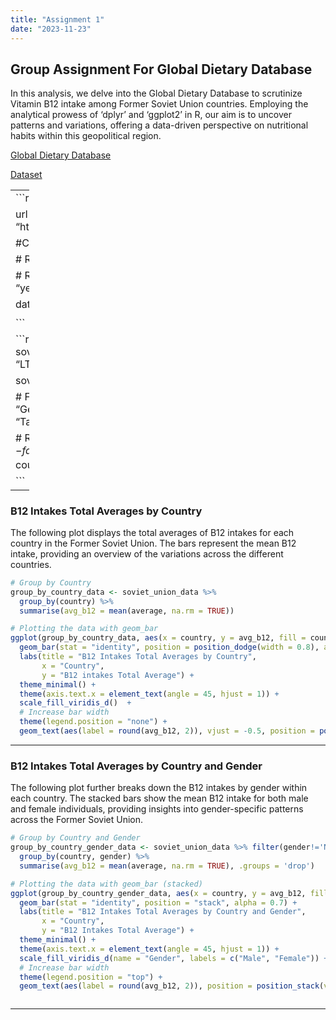 ```yaml
---
title: "Assignment 1"
date: "2023-11-23"
---
```

## Group Assignment For Global Dietary Database
In this analysis, we delve into the Global Dietary Database to scrutinize Vitamin B12 intake among Former Soviet Union countries. Employing the analytical prowess of 'dplyr' and 'ggplot2' in R, our aim is to uncover patterns and variations, offering a data-driven perspective on nutritional habits within this geopolitical region.

[Global Dietary Database](https://globaldietarydatabase.org/)

[Dataset](https://raw.githubusercontent.com/berkorbay/datasets/master/gdd/gdd_b12_levels.csv)


---
```r

library(dplyr)
library(ggplot2)

url <- "https://raw.githubusercontent.com/berkorbay/datasets/master/gdd/gdd_b12_levels.csv"

#Clean and organize the columns
data <- read.csv(url)


# Replace '999' with 'NA'
data[data == 999] <- NA

# Rename columns
colnames(data) <- c("country", "age", "gender", "urban", "edu", "year", "median", "lowerci_95", "upperci_95")

data$average <- data$median + ((data$upperci_95 - data$lowerci_95) / 2)



```


```r


# Soviet Union data cleaned up and inserted average column by calculating the mean
soviet_union_abbreviations <- c("ARM", "AZE", "BLR", "EST", "GEO", "KAZ", "KGZ", "LVA", "LTU", "MDA", "RUS", "TJK", "TKM", "UKR", "UZB")

soviet_union_data <- data %>%
  filter(country %in% soviet_union_abbreviations)


# Full country names
country_names <- c(
  "Armenia", "Azerbaijan", "Belarus", "Estonia", "Georgia", "Kazakhstan", "Kyrgyzstan", "Latvia", "Lithuania", "Moldova",
  "Russia", "Tajikistan", "Turkmenistan", "Ukraine", "Uzbekistan"
)

# Replace country abbreviations with full names
soviet_union_data$country <- factor(soviet_union_data$country, levels = soviet_union_abbreviations, labels = country_names)

```
---

### B12 Intakes Total Averages by Country
The following plot displays the total averages of B12 intakes for each country in the Former Soviet Union. The bars represent the mean B12 intake, providing an overview of the variations across the different countries.
```r
# Group by Country
group_by_country_data <- soviet_union_data %>%
  group_by(country) %>%
  summarise(avg_b12 = mean(average, na.rm = TRUE))

# Plotting the data with geom_bar
ggplot(group_by_country_data, aes(x = country, y = avg_b12, fill = country)) +
  geom_bar(stat = "identity", position = position_dodge(width = 0.8), alpha = 0.7) +
  labs(title = "B12 Intakes Total Averages by Country",
       x = "Country",
       y = "B12 intakes Total Average") +
  theme_minimal() +
  theme(axis.text.x = element_text(angle = 45, hjust = 1)) +
  scale_fill_viridis_d()  + 
  # Increase bar width
  theme(legend.position = "none") +
  geom_text(aes(label = round(avg_b12, 2)), vjust = -0.5, position = position_dodge(width = 0.8)) 

```
---

### B12 Intakes Total Averages by Country and Gender
The following plot further breaks down the B12 intakes by gender within each country. The stacked bars show the mean B12 intake for both male and female individuals, providing insights into gender-specific patterns across the Former Soviet Union.
```r

# Group by Country and Gender
group_by_country_gender_data <- soviet_union_data %>% filter(gender!='NA')%>%
  group_by(country, gender) %>%
  summarise(avg_b12 = mean(average, na.rm = TRUE), .groups = 'drop')

# Plotting the data with geom_bar (stacked)
ggplot(group_by_country_gender_data, aes(x = country, y = avg_b12, fill = factor(gender))) +
  geom_bar(stat = "identity", position = "stack", alpha = 0.7) +
  labs(title = "B12 Intakes Total Averages by Country and Gender",
       x = "Country",
       y = "B12 Intakes Total Average") +
  theme_minimal() +
  theme(axis.text.x = element_text(angle = 45, hjust = 1)) +
  scale_fill_viridis_d(name = "Gender", labels = c("Male", "Female")) +
  # Increase bar width
  theme(legend.position = "top") +
  geom_text(aes(label = round(avg_b12, 2)), position = position_stack(vjust = 0.5))



```
---